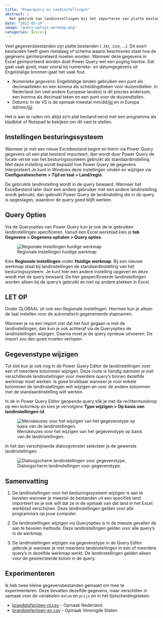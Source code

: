 ```yaml
---
title: "Powerquery en Landinstellingen"
abstract: |
  Het gebruik van landinstellingen bij het importeren van platte bestanden (.csv).
date: "2022-03-14"
image: "query-opties-werkmap.png"
categories: [excel]
---
```


Veel gegevensbestanden zijn platte bestanden ( .txt, .csv, ...). Dit soort bestanden heeft geen metalaag of schema waarin beschreven staat hoe de gegevens geïnterpreteerd moeten worden. Wanneer deze gegevens in Excel geïmporteerd worden doet Power Query wel een poging hiertoe. Dat gaat vaak goed, maar vooral bij numerieke- en datumgegevens uit Engelstalige bronnen gaat het vaak fout.

-   *Numerieke gegevens*: Engelstalige landen gebruiken een punt als decimaalteken en een komma als scheidingdteken voor duizendtallen. In Nederland (en veel andere Europese landen) is dit precies andersom, een komma als decimaal teken en een punt voor de duizendtallen.
-   *Datums*: In de VS is de opmaak meestal mm/dd/jjjj en in Europa dd/mm/jjjj.

Het is aan te raden om altijd zo'n plat bestand eerst met een programma als kladblok of Notepad te bekijken om dit vast te stellen.

## Instellingen besturingssysteem

Wanneer je met een nieuw Excelbestand begint en hierin via Power Query gegevens uit een plat bestand importeert, dan wordt door Power Query de locale versie van het besturingssysteem gebruikt als standaardinstelling. Met deze instelling wordt bepaald hoe Power Query de gegevens interpreteert.Je kunt in Windows deze instellingen vinden en wijzigen via **Configuratiescherm \> Tijd en taal \> Land/regio**.

De gebruikte landinstelling wordt in de query bewaard. Wanneer het Excelbestand later door een andere gebruiker met een andere landinstelling wordt gebruikt, dan gebruikt Power Query de landinstelling die in de query is opgeslagen, waardoor de query goed blijft werken.

## Query Opties

Via de Queryopties van Power Query kun je ook de te gebruiken landinstellingen specificeren. Vanuit een Excel werkblad kies je **tab Gegevens \> Gegevens ophalen \> Query opties**.

![Regionale instellingen huidige werkmap](query-opties-werkmap.png){#fig-query-opties-werkmap}

Kies **Regionale instellingen** onder **Huidige werkmap**. Bij een nieuwe werkmap staat bij landinstellingen de standaardinstelling van het besturingssysteem. Je kunt hier een andere instelling opgeven en deze wordt met de query bewaard. De hier gespecificeerde landinstellingen worden alleen bij de query's gebruikt en niet op andere plekken in Excel.

::: callout-warning
## LET OP

Onder GLOBAAL zit ook een Regionale instellingen. Hiermee kun je alleen de taal instellen voor de automatisch gegenereerde stapnamen.
:::

Wanneer je na een import ziet dat het fout gegaan is met de landinstellingen, dan kun je ook achteraf via de Queryopties de landinstellingen wijzigen. Daarna moet je de query opnieuw uitvoeren. De import zou dan goed moeten verlopen.

## Gegevenstype wijzigen

Tot slot kun je ook nog in de Power Query Editor de landinstellingen voor een of meerdere kolommen wijzigen. Deze route is handig wanneer je met verschillende landinstellingen voor meerdere query's binnen dezelfde werkmap moet werken. Is goed bruikbaar wanneer je voor enkele kolommen de landinstellingen wilt wijzigen en voor de andere kolommen met de standaardinstelling wilt werken.

In de in Power Query Editor geopende query klik je met de rechtermuisknop op een kolomkop en kies je vervolgens **Type wijzigen \> Op basis van landinstellingen-id**.

![Menukeuzes voor het wijzigen van het gegevenstype op basis van de landinstellingen.](gegevenstype-wijzigen.png){#fig-gegevenstype-wijzigen}

In het dan verschijnende dialoogvenster selecteer je de gewenste landinstellingen.

![Dialoogscherm landinstellingen voor gegevenstype.](gegevenstype-landinstellingen.png){#fig-gegevenstype-landinstellingen}

## Samenvatting

1)  De landinstellingen voor het besturingssysteem wijzigen is aan te bevelen wanneer je meestal de bestanden uit een specifiek land importeert en je ook wilt dat ze in de opmaak van dat land in het Excel werkblad verschijnen. Deze landinstellingen gelden voor alle programma's op jouw computer.

2)  De landinstellingen wijzigen via Queryopties is in de meeste gevallen de aan te bevelen methode. Deze landinstellingen gelden voor alle query's in de werkmap.

3)  De landinstellingen wijzigen via gegevenstype in de Query Editor gebruik je wanneer je met meerdere landinstellingen in een of meerdere query's in dezelfde werkmap werkt. De landinstellingen gelden alleen voor de geselecteerde kolom in de query.

## Experimenteren

Ik heb twee kleine gegevensbestanden gemaakt om mee te experimenteren. Deze bevatten dezelfde gegevens, maar verschillen in opmaak voor de variabelen `datum` en `prijs` en in het lijstscheidingsteken.

-   [brandstofprijzen-nl.csv](brandstofprijzen-nl.csv) - Opmaak Nederland.
-   [brandstofprijzen-en.csv](brandstofprijzen-en.csv) - Opmaak Verenigde Staten.
